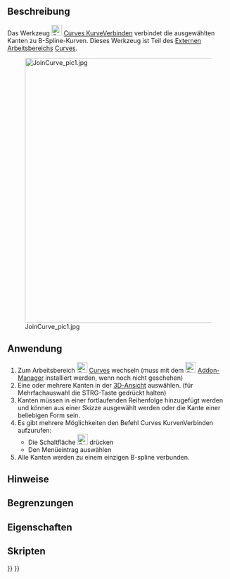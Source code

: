 <languages/>

{{Docnav/de
|[[Curves_ExtendCurve/de|KurveVerlängern]]
|[[Curves_SplitCurve/de|KurveTeilen]]
|[[Curves_Workbench/de|Curves]]
|IconL=Curves_ExtendCurve.svg
|IconR=Curves_SplitCurve.svg
|IconC=Curves_workbench_icon.svg
}}

{{GuiCommand/de
|Name=Curves JoinCurve
|Name/de=Curves KurveVerbinden
|MenuLocation=Curves → Join Curves
|Workbenches=[[Curves_Workbench/de|Curves]]
}}

<span id="Description"></span>
==Beschreibung==

Das Werkzeug [[Image:Curves_JoinCurve.svg|24px]] [[Curves_JoinCurve/de|Curves KurveVerbinden]] verbindet die ausgewählten Kanten zu B-Spline-Kurven. Dieses Werkzeug ist Teil des [[external workbenches/de|Externen Arbeitsbereichs]] [[Curves Workbench/de|Curves]].

[[File:JoinCurve_pic1.jpg|600px]]

<span id="Usage"></span>
==Anwendung==

# Zum Arbeitsbereich [[Image:Curves_workbench_icon.svg|24px]] [[Curves_Workbench/de|Curves]] wechseln (muss mit dem [[Image:Std_AddonMgr.svg|24px]] [[Std_AddonMgr/de|Addon-Manager]] installiert werden, wenn noch nicht geschehen)
# Eine oder mehrere Kanten in der [[3D_view/de|3D-Ansicht]] auswählen. (für Mehrfachauswahl die STRG-Taste gedrückt halten)
# Kanten müssen in einer fortlaufenden Reihenfolge hinzugefügt werden und können aus einer Skizze ausgewählt werden oder die Kante einer beliebigen Form sein.
# Es gibt mehrere Möglichkeiten den Befehl Curves KurvenVerbinden aufzurufen:
#* Die Schaltfläche [[Image:Curves_JoinCurve.svg|24px]] drücken
#* Den Menüeintrag {{MenuCommand|Curves → joinCurves}} auswählen
# Alle Kanten werden zu einem einzigen B-spline verbunden. 

<span id="Notes"></span>
==Hinweise==


<span id="Limitations"></span>
==Begrenzungen==


<span id="Properties"></span>
==Eigenschaften==


<span id="Scripting"></span>
==Skripten==


{{Docnav/de
|[[Curves_ExtendCurve/de|KurveVerlängern]]
|[[Curves_SplitCurve/de|KurveTeilen]]
|[[Curves_Workbench/de|Curves]]
|IconL=Curves_ExtendCurve.svg
|IconR=Curves_SplitCurve.svg
|IconC=Curves_workbench_icon.svg
}}

{{Curves Tools navi{{#translation:}}}}
{{Userdocnavi{{#translation:}}}}